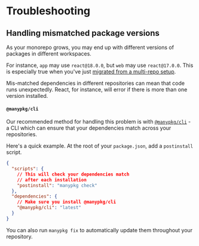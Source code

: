 # Troubleshooting

## Handling mismatched package versions

As your monorepo grows, you may end up with different versions of packages in different workspaces.

For instance, `app` may use `react@18.0.0`, but `web` may use `react@17.0.0`. This is especially true when you've just [migrated from a multi-repo setup](/repo/docs/handbook/migrating-to-a-monorepo).

Mis-matched dependencies in different repositories can mean that code runs unexpectedly. React, for instance, will error if there is more than one version installed.

#### `@manypkg/cli`

Our recommended method for handling this problem is with [`@manypkg/cli`](https://www.npmjs.com/package/@manypkg/cli) - a CLI which can ensure that your dependencies match across your repositories.

Here's a quick example. At the root of your `package.json`, add a `postinstall` script.

```json filename="package.json"
{
  "scripts": {
    // This will check your dependencies match
    // after each installation
    "postinstall": "manypkg check"
  },
  "dependencies": {
    // Make sure you install @manypkg/cli
    "@manypkg/cli": "latest"
  }
}
```

You can also run `manypkg fix` to automatically update them throughout your repository.
